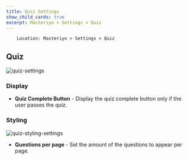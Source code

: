 ```yaml
---
title: Quiz Settings
show_child_cards: true
excerpt: Masteriyo > Settings > Quiz
---
```


        Location: Masteriyo > Settings > Quiz

## Quiz

![quiz-settings](https://github.com/Masteriyo/masteriyo-docs/assets/75772539/3fedfff6-3abd-4385-9b8b-e673a57b5f51)

### Display

- **Quiz Complete Button** - Display the quiz complete button only if the user passes the quiz. 

### Styling

![quiz-styling-settings](https://github.com/Masteriyo/masteriyo-docs/assets/75772539/6d23451e-4693-45bc-aaaa-e4dae139cceb)

- **Questions per page** - Set the amount of the questions to appear per page.
